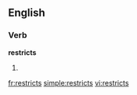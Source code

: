 ==English==

===Verb===
'''restricts'''

# {{third-person singular of|[[restrict]]}}

[[fr:restricts]]
[[simple:restricts]]
[[vi:restricts]]